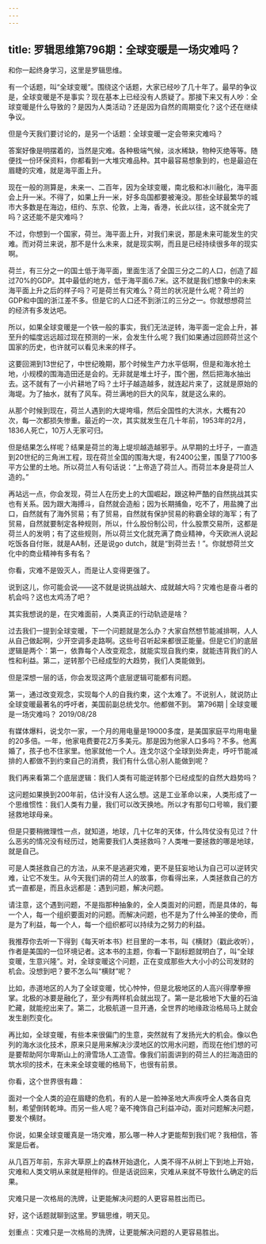 ```yaml
---
---
---
```

title: 罗辑思维第796期：全球变暖是一场灾难吗？
---

和你一起终身学习，这里是罗辑思维。

有一个话题，叫“全球变暖”。围绕这个话题，大家已经吵了几十年了。最早的争议是，全球变暖是不是事实？现在基本上已经没有人质疑了。那接下来又有人吵：全球变暖是什么导致的？是因为人类活动？还是因为自然的周期变化？这个还在继续争议。

但是今天我们要讨论的，是另一个话题：全球变暖一定会带来灾难吗？

答案好像是明摆着的，当然是灾难。各种极端气候，淡水稀缺，物种灭绝等等。随便找一份环保资料，你都看到一大堆灾难品种。其中最容易想象到的，也是最迫在眉睫的灾难，就是海平面上升。

现在一般的测算是，未来一、二百年，因为全球变暖，南北极和冰川融化，海平面会上升一米。不得了，如果上升一米，好多岛国都要被淹没。那些全球最繁华的城市大多数是在海边，纽约、东京、伦敦，上海，香港，长此以往，这不就全完了吗？这还能不是灾难吗？

不过，你想到一个国家，荷兰。海平面上升，对我们来说，那是未来可能发生的灾难。而对荷兰来说，那不是什么未来，就是现实啊，而且是已经持续很多年的现实啊。

荷兰，有三分之一的国土低于海平面，里面生活了全国三分之二的人口，创造了超过70%的GDP。其中最低的地方，低于海平面6.7米。这不就是我们想象中的未来海平面上升之后的样子吗？可是荷兰有灾难么？荷兰的状况是什么呢？荷兰的GDP和中国的浙江差不多。但是它的人口还不到浙江的三分之一。你就想想荷兰的经济有多发达吧。

所以，如果全球变暖是一个铁一般的事实，我们无法逆转，海平面一定会上升，甚至升的幅度远远超过现在预测的一米，会发生什么呢？我们如果通过回顾荷兰这个国家的历史，也许就可以看见未来的样子。

这要回溯到13世纪了，中世纪晚期，那个时候生产力水平低啊，但是和海水抢土地，小规模的围海造田还是会的。无非就是堆土圩子，围个圈，然后把海水抽出去。这不就有了一小片耕地了吗？土圩子越造越多，就连起片来了，这就是原始的海堤。为了抽水，就有了风车。荷兰满地的巨大的风车，就是这么来的。

从那个时候到现在，荷兰人遇到的大堤垮塌，然后全国性的大洪水，大概有20次，每一次都损失惨重。最近的一次，其实就发生在几十年前，1953年的2月，1836人死亡，10万人无家可归。

但是结果怎么样呢？结果是荷兰的海上堤坝越造越邪乎。从早期的土圩子，一直造到20世纪的三角洲工程，现在荷兰全国的围海大堤，有2400公里，围垦了7100多平方公里的土地。所以荷兰人有句话说：“上帝造了荷兰人。而荷兰本身是荷兰人造的。”

再站远一点，你会发现，荷兰人在历史上的大国崛起，跟这种严酷的自然挑战其实也有关系。因为跟大海搏斗，自然就会造船；因为长期捕鱼，吃不了，用盐腌了出口，自然就有了海外贸易；有了贸易，自然就有保护贸易的称霸全球的海军；有了贸易，自然就要制定各种规则，所以，什么股份制公司，什么股票交易所，这都是荷兰人的发明；有了这些规则，所以荷兰文化就充满了商业精神，今天欧洲人说起吃饭各自付账，就是AA制，还是说go dutch，就是“到荷兰去！”。你就想荷兰文化中的商业精神有多有名？

你看，灾难不是毁灭人，而是让人变得更强了。

说到这儿，你可能会说——这不就是说挑战越大、成就越大吗？灾难也是奋斗者的机会吗？这也太鸡汤了吧？

其实我想说的是，在灾难面前，人类真正的行动轨迹是啥？

过去我们一提到全球变暖，下一个问题就是怎么办？大家自然想节能减排啊，人人从自己做起啊，少开空调多走路啊。这些号召听起来都很正能量。但是它们的底层逻辑是两个：第一，依靠每个人改变观念，就能实现自我约束，就能违背我们的人性和利益。第二，逆转那个已经成型的大趋势，我们人类能做到。

但是深想一层的话，你会发现这两个底层逻辑可能都有问题。

第一，通过改变观念，实现每个人的自我约束，这个太难了。不说别人，就说防止全球变暖最著名的呼吁者，美国前副总统戈尔。他都做不到。
第796期 | 全球变暖是一场灾难吗？ 2019/08/28

有媒体爆料，说戈尔一家，一个月的用电量是19000多度，是美国家庭平均用电量的20多倍。一年，他家电费要花2万多美元。那是因为他家人口多吗？不多。他离婚了，孩子也不住家里。他家就他一个人。连戈尔这个全球到处奔走，呼吁节能减排的人都做不到约束自己的消费，我们有什么信心别人能做到呢？

我们再来看第二个底层逻辑：我们人类有可能逆转那个已经成型的自然大趋势吗？

这问题如果换到200年前，估计没有人这么想。这是工业革命以来，人类形成了一个思维惯性：我们人类有力量，我们可以改天换地。所以才有那句口号嘛，我们要拯救地球母亲。

但是只要稍微理性一点，就知道，地球，几十亿年的天体，什么阵仗没有见过？什么恶劣的情况没有经历过，她需要我们人类拯救吗？人类唯一要拯救的哪是地球，就是自己。

可是人类拯救自己的方法，从来不是逃避灾难，更不是狂妄地认为自己可以逆转灾难，让它不发生。从今天我们讲的荷兰人的故事，你看得出来，人类拯救自己的方式一直都是，而且永远都是：遇到问题，解决问题。

请注意，这个遇到问题，不是指那种抽象的，全人类面对的问题，而是具体的，每一个人，每一个组织要面对的问题。而解决问题，也不是为了什么神圣的使命，而是为了利益，每一个人，每一个组织都可以持续为之努力的利益。

我推荐你去听一下得到《每天听本书》栏目里的一本书，叫《横财》（戳此收听），作者是美国的一位环境记者。这本书的主题，你看一下副标题就明白了，叫“全球变暖，生意兴隆”。对，全球变暖这个问题，正在变成那些大大小小的公司发财的机会。没想到吧？要不怎么叫“横财”呢？

比如，赤道地区的人为了全球变暖，忧心忡忡，但是北极地区的人高兴得摩拳擦掌。北极的冰要是融化了，至少有两样机会就出现了。第一是北极地下大量的石油贮藏，就能挖出来了。第二，北极航道一旦开通，全世界的地缘政治格局马上就会发生剧烈变化。

再比如，全球变暖，有些本来很偏门的生意，突然就有了发扬光大的机会。像以色列的海水淡化技术，原来只是用来解决沙漠地区的饮用水问题，而现在他们想的可是要帮助阿尔卑斯山上的滑雪场人工造雪。像我们前面讲到的荷兰人的拦海造田的筑水坝的技术，在未来全球变暖的格局下，也很有前景。

你看，这个世界很有趣：

面对一个全人类的迫在眉睫的危机，有的人是一脸神圣地大声疾呼全人类各自克制，希望倒转乾坤。而另一些人呢？毫不掩饰自己利益冲动，面对问题解决问题，要发个横财。

你说，如果全球变暖真是一场灾难，那么哪一种人才更能帮到我们呢？我相信，答案是后者。

从几百万年前，东非大草原上的森林开始退化，人类不得不从树上下到地上开始，灾难和人类文明从来就是相伴的。但是话说回来，灾难从来就不导致什么确定的后果。

灾难只是一次格局的洗牌，让更能解决问题的人更容易胜出而已。

好，这个话题就聊到这里。罗辑思维，明天见。

划重点：灾难只是一次格局的洗牌，让更能解决问题的人更容易胜出。

